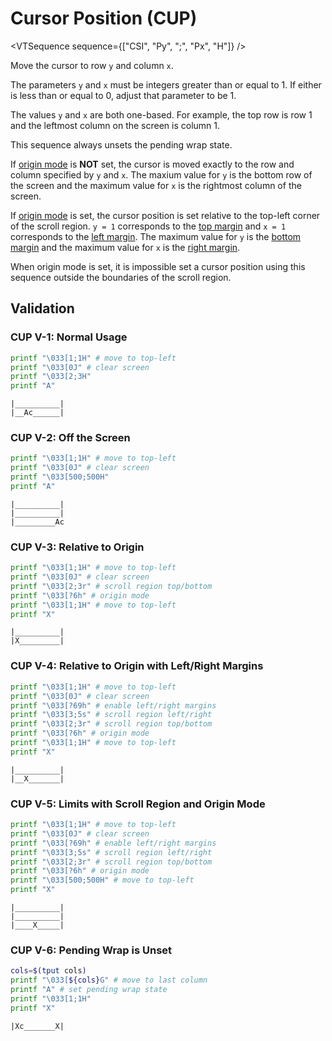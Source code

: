 
# Cursor Position (CUP)

<VTSequence sequence={["CSI", "Py", ";", "Px", "H"]} />

Move the cursor to row `y` and column `x`.

The parameters `y` and `x` must be integers greater than or equal to 1.
If either is less than or equal to 0, adjust that parameter to be 1.

The values `y` and `x` are both one-based. For example, the top row is row 1
and the leftmost column on the screen is column 1.

This sequence always unsets the pending wrap state.

If [origin mode](#TODO) is **NOT** set, the cursor is moved exactly to the
row and column specified by `y` and `x`. The maxium value for `y` is the
bottom row of the screen and the maximum value for `x` is the rightmost
column of the screen.

If [origin mode](#TODO) is set, the cursor position is set relative
to the top-left corner of the scroll region. `y = 1` corresponds to
the [top margin](#TODO) and `x = 1` corresponds to the [left margin](#TODO).
The maximum value for `y` is the [bottom margin](#TODO) and the maximum
value for `x` is the [right margin](#TODO).

When origin mode is set, it is impossible set a cursor position using
this sequence outside the boundaries of the scroll region.

## Validation

### CUP V-1: Normal Usage

```bash
printf "\033[1;1H" # move to top-left
printf "\033[0J" # clear screen
printf "\033[2;3H"
printf "A"
```

```
|__________|
|__Ac______|
```

### CUP V-2: Off the Screen

```bash
printf "\033[1;1H" # move to top-left
printf "\033[0J" # clear screen
printf "\033[500;500H"
printf "A"
```

```
|__________|
|__________|
|_________Ac
```

### CUP V-3: Relative to Origin

```bash
printf "\033[1;1H" # move to top-left
printf "\033[0J" # clear screen
printf "\033[2;3r" # scroll region top/bottom
printf "\033[?6h" # origin mode
printf "\033[1;1H" # move to top-left
printf "X"
```

```
|__________|
|X_________|
```

### CUP V-4: Relative to Origin with Left/Right Margins

```bash
printf "\033[1;1H" # move to top-left
printf "\033[0J" # clear screen
printf "\033[?69h" # enable left/right margins
printf "\033[3;5s" # scroll region left/right
printf "\033[2;3r" # scroll region top/bottom
printf "\033[?6h" # origin mode
printf "\033[1;1H" # move to top-left
printf "X"
```

```
|__________|
|__X_______|
```

### CUP V-5: Limits with Scroll Region and Origin Mode

```bash
printf "\033[1;1H" # move to top-left
printf "\033[0J" # clear screen
printf "\033[?69h" # enable left/right margins
printf "\033[3;5s" # scroll region left/right
printf "\033[2;3r" # scroll region top/bottom
printf "\033[?6h" # origin mode
printf "\033[500;500H" # move to top-left
printf "X"
```

```
|__________|
|__________|
|____X_____|
```

### CUP V-6: Pending Wrap is Unset

```bash
cols=$(tput cols)
printf "\033[${cols}G" # move to last column
printf "A" # set pending wrap state
printf "\033[1;1H"
printf "X"
```

```
|Xc_______X|
```

